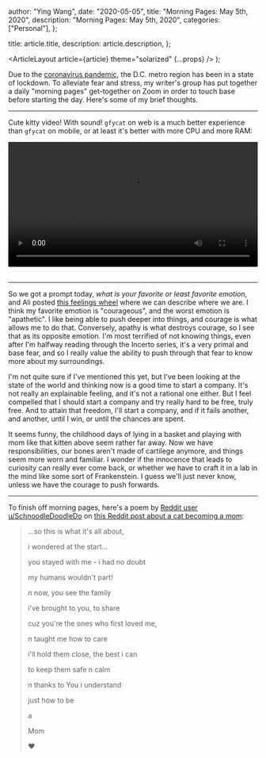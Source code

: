 
  author: "Ying Wang",
  date: "2020-05-05",
  title: "Morning Pages: May 5th, 2020",
  description: "Morning Pages: May 5th, 2020",
  categories: ["Personal"],
};

  title: article.title,
  description: article.description,
};

  <ArticleLayout article={article} theme="solarized" {...props} />
);

Due to the [coronavirus
pandemic](https://en.wikipedia.org/wiki/2019-20_coronavirus_pandemic), the D.C.
metro region has been in a state of lockdown. To alleviate fear and stress, my
writer's group has put together a daily "morning pages" get-together on Zoom in
order to touch base before starting the day. Here's some of my brief thoughts.

---

Cute kitty video! With sound! `gfycat` on web is a much better experience than
`gfycat` on mobile, or at least it's better with more CPU and more RAM:

<!-- https://stackoverflow.com/a/26276254 -->

<video style="width: 100%; width: -moz-available; width: -webkit-fill-available; width: fill-available; max-width: 100%;" controls>
    <source src="/video/posts/2020/05/05/morning_pages.mp4" type="video/mp4">
    Your browser does not support HTML5 video.
</video>
<br/>
<br/>

---

So we got a prompt today, _what is your favorite or least favorite emotion_, and
Ali posted [this feelings wheel](http://feelingswheel.com/) where we can
describe where we are. I think my favorite emotion is "courageous", and the
worst emotion is "apathetic". I like being able to push deeper into things, and
courage is what allows me to do that. Conversely, apathy is what destroys
courage, so I see that as its opposite emotion. I'm most terrified of not
knowing things, even after I'm halfway reading through the Incerto series, it's
a very primal and base fear, and so I really value the ability to push through
that fear to know more about my surroundings.

I'm not quite sure if I've mentioned this yet, but I've been looking at the
state of the world and thinking now is a good time to start a company. It's not
really an explainable feeling, and it's not a rational one either. But I feel
compelled that I should start a company and try really hard to be free, truly
free. And to attain that freedom, I'll start a company, and if it fails another,
and another, until I win, or until the chances are spent.

It seems funny, the childhood days of lying in a basket and playing with mom
like that kitten above seem rather far away. Now we have responsibilities, our
bones aren't made of cartilege anymore, and things seem more worn and familiar.
I wonder if the innocence that leads to curiosity can really ever come back, or
whether we have to craft it in a lab in the mind like some sort of Frankenstein.
I guess we'll just never know, unless we have the courage to push forwards.

---

To finish off morning pages, here's a poem by [Reddit user
u/SchnoodleDoodleDo](https://www.reddit.com/user/SchnoodleDoodleDo/) on [this
Reddit post about a cat becoming a
mom](https://www.reddit.com/r/aww/comments/gdg0el/a_proud_mom_cuddling_her_newborn_babies/):

> ...so this is what it's all about,
>
> i wondered at the start...
>
> you stayed with me - i had no doubt
>
> my humans wouldn't part!
>
> n now, you see the family
>
> i've brought to you, to share
>
> cuz you're the ones who first loved me,
>
> n taught me how to care
>
> i'll hold them close, the best i can
>
> to keep them safe n calm
>
> n thanks to You i understand
>
> just how to be
>
> a
>
> Mom
>
> ❤️
